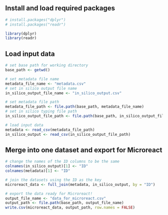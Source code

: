 ## Install and load required packages

```r
# install.packages("dplyr") 
# install.packages("readr")

library(dplyr) 
library(readr)
```

## Load input data

```r
# set base path for working directory
base_path <- getwd()

# set metadata file name
metadata_file_name <- "metadata.csv"
# set in silico output file name
in_silico_output_file_name <- "in_silico_output.csv"

# set metadata file path
metadata_file_path <- file.path(base_path, metadata_file_name)
# set in silico typing file path
in_silico_output_file_path <- file.path(base_path, in_silico_output_file_name)

# load input data
metadata <- read_csv(metadata_file_path)
in_silico_output <- read_csv(in_silico_output_file_path)
```

## Merge into one dataset and export for Microreact

```r
# change the names of the ID columns to be the same
colnames(in_silico_output)[1] <- "ID" 
colnames(metadata)[1] <- "ID"

# join the datasets using the ID as the key
microreact_data <- full_join(metadata, in_silico_output, by = "ID")

# export the data ready for Microreact!
output_file_name <- "data_for_microreact.csv"
output_path <- file.path(base_path, output_file_name)
write.csv(microreact_data, output_path, row.names = FALSE)
```
